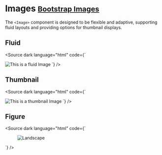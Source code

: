 
<Meta title="Content/Images" />

# Images <small class="bootstrap-docs">[Bootstrap Images](https://getbootstrap.com/docs/5.3/content/images/)</small>

The `<Image>` component is designed to be flexible and adaptive, supporting fluid layouts and providing options for thumbnail displays.

<Canvas>
  <Story of={ImageStories.Basic} />
</Canvas>

<Controls of={ImageStories.Basic} />

## Fluid

<Canvas withSource="none">
  <Story of={ImageStories.Fluid} />
</Canvas>

<Source dark language="html" code={`
<script lang="ts">
</script>

<Image fluid alt="This is a fluid Image" src="https://picsum.photos/id/518/1500/667.jpg" />
`} />

## Thumbnail

<Canvas withSource="none">
  <Story of={ImageStories.Thumbnail} />
</Canvas>

<Source dark language="html" code={`
<script lang="ts">
</script>

<Image thumbnail alt="This is a thumbnail Image" src="https://picsum.photos/100/100?random=1" />
`} />

## Figure

<Canvas withSource="none">
  <Story of={ImageStories.Figures} />
</Canvas>

<Source dark language="html" code={`
<script lang="ts">
</script>

<Figure caption="I believe this is a cow needing a haircut">
  <Image fluid alt="Landscape" src="https://picsum.photos/id/200/800/600" />
</Figure>
`} />
